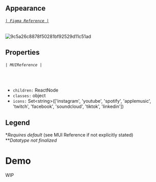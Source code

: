 
<Meta title='Components/SocialIcons' />

## Appearance
###### [`| Figma Reference |`](https://www.figma.com/file/P38agSWlZGpxD68uQdcRmp/Tarka-kit?node-id=2301%3A142748)
![9c5a26c8878f50281bf92529d11c51ad](https://user-images.githubusercontent.com/77284270/185234735-a02a2df0-adc1-4560-be5d-253ffe02227c.png)

## Properties
###### `| MUIReference |` 
<br/>

* `children:` ReactNode
* `classes:` object
* `icons:` Set&lt;string&gt;(['instagram', 'youtube', 'spotify', 'applemusic', 'twitch', 'facebook', 'soundcloud', 'tiktok', 'linkedin'])

## Legend
\**Requires default* (see MUI Reference if not explicitly stated)<br/>
\*\**Datatype not finalized*


# Demo

<Canvas>
    <Story name='WIP'>
        <div> WIP </div>
    </Story>
</Canvas>